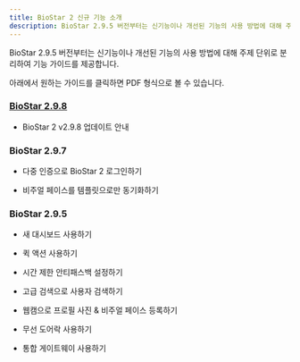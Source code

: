 ```yaml
---
title: BioStar 2 신규 기능 소개
description: BioStar 2.9.5 버전부터는 신기능이나 개선된 기능의 사용 방법에 대해 주제 단위로 분리하여 기능 가이드를 제공합니다.
---
```


BioStar 2.9.5 버전부터는 신기능이나 개선된 기능의 사용 방법에 대해 주제 단위로 분리하여 기능 가이드를 제공합니다.

아래에서 원하는 가이드를 클릭하면 PDF 형식으로 볼 수 있습니다.

### [BioStar 2.9.8](298)

  * BioStar 2 v2.9.8 업데이트 안내 

### BioStar 2.9.7 

  * 다중 인증으로 BioStar 2 로그인하기

  * 비주얼 페이스를 템플릿으로만 동기화하기 

### BioStar 2.9.5 

  * 새 대시보드 사용하기

  * 퀵 액션 사용하기

  * 시간 제한 안티패스백 설정하기

  * 고급 검색으로 사용자 검색하기

  * 웹캠으로 프로필 사진 & 비주얼 페이스 등록하기

  * 무선 도어락 사용하기

  * 통합 게이트웨이 사용하기